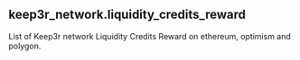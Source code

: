 ## keep3r_network.liquidity_credits_reward 
List of Keep3r network Liquidity Credits Reward on ethereum, optimism and polygon.


<ParamField path="contract_address,">

</ParamField>
<ParamField path="evt_tx_hash,">

</ParamField>
<ParamField path="evt_index,">

</ParamField>
<ParamField path="evt_block_time,">

</ParamField>
<ParamField path="evt_block_number,">

</ParamField>
<ParamField path="_currentCredits,">

</ParamField>
<ParamField path="_job,">

</ParamField>
<ParamField path="_periodCredits,">

</ParamField>
<ParamField path="_rewardedAt,">

</ParamField>
<ParamField path="blockchain,">

</ParamField>
<ParamField path="token">

</ParamField>
